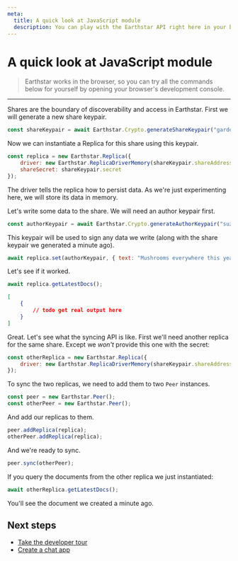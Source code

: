 ```yaml
---
meta:
  title: A quick look at JavaScript module
  description: You can play with the Earthstar API right here in your browser.
---
```



# A quick look at JavaScript module

> Earthstar works in the browser, so you can try all the commands below for yourself by opening your browser's development console.

---

Shares are the boundary of discoverability and access in Earthstar. First we will generate a new share keypair.

```js
const shareKeypair = await Earthstar.Crypto.generateShareKeypair("gardening");
```

Now we can instantiate a Replica for this share using this keypair.

```js
const replica = new Earthstar.Replica({ 
	driver: new Earthstar.ReplicaDriverMemory(shareKeypair.shareAddress), 
	shareSecret: shareKeypair.secret
});
```

The driver tells the replica how to persist data. As we're just experimenting here, we will store its data in memory.

Let's write some data to the share. We will need an author keypair first.

```js
const authorKeypair = await Earthstar.Crypto.generateAuthorKeypair("suzy");
```

This keypair will be used to sign any data we write (along with the share keypair we generated a minute ago).

```js
await replica.set(authorKeypair, { text: "Mushrooms everywhere this year.", path: 'notes/2022/mushrooms'});
```

Let's see if it worked.

```js
await replica.getLatestDocs();
```

```json
[
	{
		// todo get real output here
	}
]
```

Great. Let's see what the syncing API is like. First we'll need another replica for the same share. Except we _won't_ provide this one with the secret:

```js
const otherReplica = new Earthstar.Replica({ 
	driver: new Earthstar.ReplicaDriverMemory(shareKeypair.shareAddress),
});
```

To sync the two replicas, we need to add them to two `Peer` instances.

```js
const peer = new Earthstar.Peer();
const otherPeer = new Earthstar.Peer();
```

And add our replicas to them.

```js
peer.addReplica(replica);
otherPeer.addReplica(replica);
```

And we're ready to sync.

```js
peer.sync(otherPeer);
```

If you query the documents from the other replica we just instantiated:

```js
await otherReplica.getLatestDocs();
```

You'll see the document we created a minute ago.

## Next steps

- [Take the developer tour](/docs/api-tour)
- [Create a chat app](/tutorials/create-a-chat-app)

<ModuleInject/>
